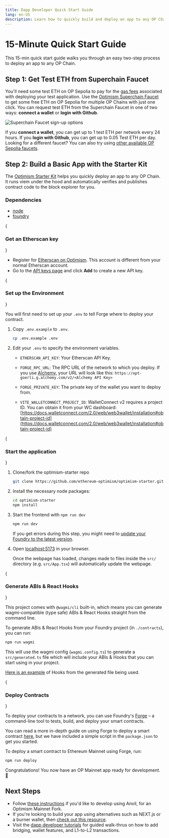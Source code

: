 ```yaml
---
title: Dapp Developer Quick Start Guide
lang: en-US
description: Learn how to quickly build and deploy an app to any OP Chain.
---
```



# 15-Minute Quick Start Guide

This 15-min quick start guide walks you through an easy two-step process to deploy an app to any OP Chain.

## Step 1: Get Test ETH from Superchain Faucet

You'll need some test ETH on OP Sepolia to pay for the [gas fees](https://ethereum.org/en/developers/docs/gas/) associated with deploying your test application.
Use the [Optimism Superchain Faucet](https://app.optimism.io/faucet) to get some free ETH on OP Sepolia for multiple OP Chains with just one click.
You can request test ETH from the Superchain Faucet in one of two ways: **connect a wallet** or **login with Github**. 

<Image src="/img/builders/dapp-developers/quick-start/faucet-markup.png" alt="Superchain Faucet sign-up options" width={500} height={500} />

If you **connect a wallet**, you can get up to 1 test ETH per network every 24 hours. If you **login with Github**, you can get up to 0.05 Test ETH per day.
<Callout>
  Looking for a different faucet?
  You can also try using [other available OP Sepolia faucets](/builders/tools/build/faucets).
</Callout>

## Step 2: Build a Basic App with the Starter Kit

The [Optimism Starter Kit](https://github.com/ethereum-optimism/optimism-starter) helps you quickly deploy an app to any OP Chain. It runs viem under the hood and automatically verifies and publishes contract code to the block explorer for you.

### Dependencies

*   [node](https://nodejs.org/en/)
*   [foundry](https://book.getfoundry.sh/getting-started/installation)

<Steps>
  {<h3>Get an Etherscan key</h3>}

  *   Register for [Etherscan on Optimism](https://explorer.optimism.io/register). This account is different from your normal Etherscan account.
  *   Go to the [API keys page](https://explorer.optimism.io/myapikey) and click **Add** to create a new API key.

  {<h3>Set up the Environment</h3>}

  You will first need to set up your `.env` to tell Forge where to deploy your contract.

  1.  Copy `.env.example` to `.env`.

      ```sh
      cp .env.example .env
      ```

  2.  Edit your `.env` to specify the environment variables.

      *   `ETHERSCAN_API_KEY`: Your Etherscan API Key.

      *   `FORGE_RPC_URL`: The RPC URL of the network to which you deploy.
          If you use [Alchemy](https://github.com/ethereum-optimism/optimism-tutorial/tree/main/ecosystem/alchemy), your URL will look like this: `https://opt-goerli.g.alchemy.com/v2/<Alchemy API Key>`

      *   `FORGE_PRIVATE_KEY`: The private key of the wallet you want to deploy from.

      *   `VITE_WALLETCONNECT_PROJECT_ID`: WalletConnect v2 requires a project ID. You can obtain it from your WC dashboard: [https://docs.walletconnect.com/2.0/web/web3wallet/installation#obtain-project-id](https://docs.walletconnect.com/2.0/web/web3wallet/installation#obtain-project-id)

  {<h3>Start the application</h3>}

  1.  Clone/fork the optimism-starter repo

      ```sh
      git clone https://github.com/ethereum-optimism/optimism-starter.git
      ```

  2.  Install the necessary node packages:

      ```sh
      cd optimism-starter
      npm install
      ```

  3.  Start the frontend with `npm run dev`

      ```sh
      npm run dev
      ```

      If you get errors during this step, you might need to [update your Foundry to the latest version](#install-foundry).

  4.  Open [localhost:5173](http://localhost:5173) in your browser.

      Once the webpage has loaded, changes made to files inside the `src/` directory (e.g. `src/App.tsx`) will automatically update the webpage.

{<h3>Generate ABIs & React Hooks</h3>}

This project comes with `@wagmi/cli` built-in, which means you can generate wagmi-compatible (type safe) ABIs & React Hooks straight from the command line.

To generate ABIs & React Hooks from your Foundry project (in `./contracts`), you can run:

```sh
npm run wagmi
```

This will use the wagmi config (`wagmi.config.ts`) to generate a `src/generated.ts` file which will include your ABIs & Hooks that you can start using in your project.

[Here is an example](https://github.com/ethereum-optimism/optimism-starter/blob/main/src/components/Attestoooooor.tsx#L77) of Hooks from the generated file being used.

{<h3>Deploy Contracts</h3>} 

To deploy your contracts to a network, you can use Foundry's [Forge](https://book.getfoundry.sh/forge/) – a command-line tool to tests, build, and deploy your smart contracts.

You can read a more in-depth guide on using Forge to deploy a smart contract [here](https://book.getfoundry.sh/forge/deploying), but we have included a simple script in the `package.json` to get you started.

To deploy a smart contract to Ethereum Mainnet using Forge, run:

```sh
npm run deploy
```

</Steps>
Congratulations! You now have an OP Mainnet app ready for development. 🎉

## Next Steps
*   Follow [these instructions](https://github.com/ethereum-optimism/optimism-starter/blob/main/README.md#developing-with-anvil-optimism-mainnet-fork) if you'd like to develop using Anvil, for an Optimism Mainnet Fork.
*   If you're looking to build your app using alternatives such as NEXT.js or a burner wallet, then [check out this resource](https://github.com/ethereum-optimism/optimism-starter/blob/main/README.md#alternatives).
*   Visit the [dapp developer tutorials](overview#tutorials) for guided walk-thrus on how to add bridging, wallet features, and L1-to-L2 transactions.
